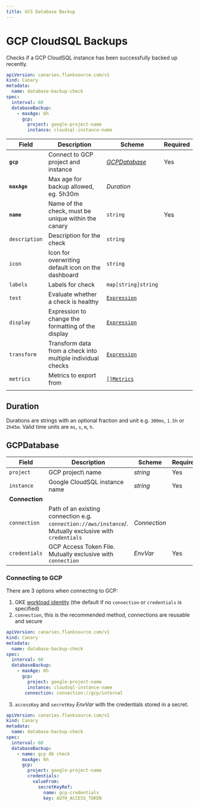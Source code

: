 ```yaml
---
title: GCS Database Backup
---
```


# <Icon name="database2" /> GCP CloudSQL Backups

Checks if a GCP CloudSQL instance has been successfully backed up recently.

```yaml title="gcp-database.yaml"
apiVersion: canaries.flanksource.com/v1
kind: Canary
metadata:
  name: database-backup-check
spec:
  interval: 60
  databaseBackup:
    - maxAge: 6h
      gcp:
        project: google-project-name
        instance: cloudsql-instance-name
```

| Field | Description | Scheme | Required |
| ----- | ----------- | ------ | -------- |
| **`gcp`** | Connect to GCP project and instance | [*GCPDatabase*](#gcpdatabase) | Yes |
| **`maxAge`** | Max age for backup allowed, eg. 5h30m | *Duration* |  |
| **`name`**    | Name of the check, must be unique within the canary         | `string`                                     | Yes      |
| `description` | Description for the check                                   | `string`                                     |          |
| `icon`        | Icon for overwriting default icon on the dashboard          | `string`                                     |          |
| `labels`      | Labels for check                                            | `map[string]string`                          |          |
| `test`        | Evaluate whether a check is healthy                         | [`Expression`](../concepts/health-evaluation)  |          |
| `display`     | Expression to change the formatting of the display          | [`Expression`](../concepts/display-formatting) |          |
| `transform`   | Transform data from a check into multiple individual checks | [`Expression`](../concepts/transforms)          |          |
| `metrics`     | Metrics to export from                                      | [`[]Metrics`](../concepts/metrics-exporter)    |          |
|  |  |  | |

## Duration

Durations are strings with an optional fraction and unit e.g.  `300ms`, `1.5h` or `2h45m`. Valid time units are `ms`, `s`, `m`, `h`.

## GCPDatabase

| Field | Description | Scheme | Required |
| ----- | ----------- | ------ | -------- |
| `project` | GCP project\ name | *string* | Yes |
| `instance` | Google CloudSQL instance name | *string* | Yes |
| **Connection** |  |  |  |
| `connection` | Path of an existing connection e.g. `connection://aws/instance`/. Mutually exclusive with `credentials` <br /> <Commercial /> | <CommonLink to="connection" >*Connection*</CommonLink> |  |
| `credentials` | GCP Access Token File. Mutually exclusive with `connection` | <CommonLink to="authentication" anchor="envvar">*EnvVar*</CommonLink> | Yes |

### Connecting to GCP

There are 3 options when connecting to GCP:

1. GKE [workload identity](https://cloud.google.com/kubernetes-engine/docs/how-to/workload-identity) (the default if no `connection` or `credentials` is specified)
2. `connection`, this is the recommended method, connections are reusable and secure

```yaml title="aws-connection.yaml"
apiVersion: canaries.flanksource.com/v1
kind: Canary
metadata:
  name: database-backup-check
spec:
  interval: 60
  databaseBackup:
    - maxAge: 6h
      gcp:
        project: google-project-name
        instance: cloudsql-instance-name
       connection: connection://gcp/internal
```

3. `accessKey` and `secretKey` <CommonLink to="authentication" anchor="envvar">*EnvVar*</CommonLink> with the credentials stored in a secret.

```yaml title="aws.yaml"
apiVersion: canaries.flanksource.com/v1
kind: Canary
metadata:
  name: database-backup-check
spec:
  interval: 60
  databaseBackup:
    - name: gcp db check
      maxAge: 6h
      gcp:
        project: google-project-name
        credentials:
          valueFrom:
            secretKeyRef:
              name: gcp-credentials
              key: AUTH_ACCESS_TOKEN

```
